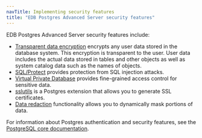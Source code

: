 ```yaml
---
navTitle: Implementing security features
title: "EDB Postgres Advanced Server security features"
---
```


EDB Postgres Advanced Server security features include:

-   [Transparent data encryption](/tde/latest) encrypts any user data stored in the database system. This encryption is transparent to the user. User data includes the actual data stored in tables and other objects as well as system catalog data such as the names of objects.
-   [SQL/Protect](02_protecting_against_sql_injection_attacks/#protecting_against_sql_injection_attacks) provides protection from SQL injection attacks.
-   [Virtual Private Database](03_virtual_private_database/#virtual_private_database) provides fine-grained access control for sensitive data.
-   [sslutils](04_sslutils/#sslutils) is a Postgres extension that allows you to generate SSL certificates.
-   [Data redaction](05_data_redaction/#data_redaction) functionality allows you to dynamically mask portions of data.

For information about Postgres authentication and security features, see the [PostgreSQL core documentation](https://www.postgresql.org/docs/).